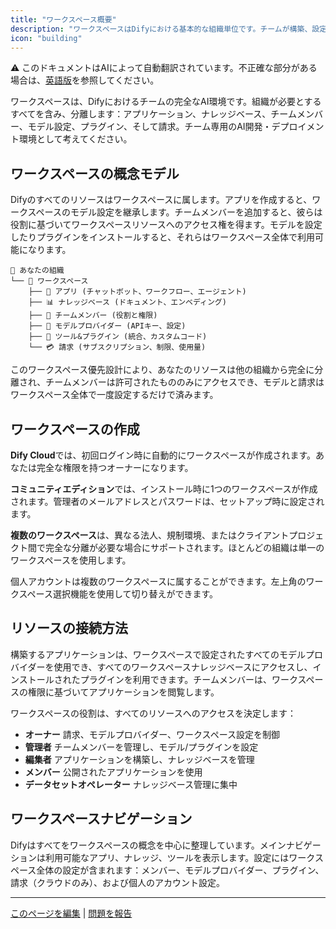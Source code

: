 ```yaml
---
title: "ワークスペース概要"
description: "ワークスペースはDifyにおける基本的な組織単位です。チームが構築、設定、管理するすべてがワークスペース内に存在します"
icon: "building"
---
```


<Note> ⚠️ このドキュメントはAIによって自動翻訳されています。不正確な部分がある場合は、[英語版](../../../../en/documentation/pages/workspace/readme.mdx)を参照してください。</Note>

ワークスペースは、Difyにおけるチームの完全なAI環境です。組織が必要とするすべてを含み、分離します：アプリケーション、ナレッジベース、チームメンバー、モデル設定、プラグイン、そして請求。チーム専用のAI開発・デプロイメント環境として考えてください。

## ワークスペースの概念モデル

Difyのすべてのリソースはワークスペースに属します。アプリを作成すると、ワークスペースのモデル設定を継承します。チームメンバーを追加すると、彼らは役割に基づいてワークスペースリソースへのアクセス権を得ます。モデルを設定したりプラグインをインストールすると、それらはワークスペース全体で利用可能になります。

```
🏢 あなたの組織
└── 📁 ワークスペース
    ├── 🤖 アプリ (チャットボット、ワークフロー、エージェント)
    ├── 📊 ナレッジベース (ドキュメント、エンベディング)
    ├── 👥 チームメンバー (役割と権限) 
    ├── 🧠 モデルプロバイダー (APIキー、設定)
    ├── 🔧 ツール&プラグイン (統合、カスタムコード)
    └── 💳 請求 (サブスクリプション、制限、使用量)
```

このワークスペース優先設計により、あなたのリソースは他の組織から完全に分離され、チームメンバーは許可されたもののみにアクセスでき、モデルと請求はワークスペース全体で一度設定するだけで済みます。

## ワークスペースの作成

**Dify Cloud**では、初回ログイン時に自動的にワークスペースが作成されます。あなたは完全な権限を持つオーナーになります。

**コミュニティエディション**では、インストール時に1つのワークスペースが作成されます。管理者のメールアドレスとパスワードは、セットアップ時に設定されます。

**複数のワークスペース**は、異なる法人、規制環境、またはクライアントプロジェクト間で完全な分離が必要な場合にサポートされます。ほとんどの組織は単一のワークスペースを使用します。

<Info>
個人アカウントは複数のワークスペースに属することができます。左上角のワークスペース選択機能を使用して切り替えができます。
</Info>

## リソースの接続方法

構築するアプリケーションは、ワークスペースで設定されたすべてのモデルプロバイダーを使用でき、すべてのワークスペースナレッジベースにアクセスし、インストールされたプラグインを利用できます。チームメンバーは、ワークスペースの権限に基づいてアプリケーションを閲覧します。

ワークスペースの役割は、すべてのリソースへのアクセスを決定します：
- **オーナー** 請求、モデルプロバイダー、ワークスペース設定を制御
- **管理者** チームメンバーを管理し、モデル/プラグインを設定  
- **編集者** アプリケーションを構築し、ナレッジベースを管理
- **メンバー** 公開されたアプリケーションを使用
- **データセットオペレーター** ナレッジベース管理に集中

## ワークスペースナビゲーション

Difyはすべてをワークスペースの概念を中心に整理しています。メインナビゲーションは利用可能なアプリ、ナレッジ、ツールを表示します。設定にはワークスペース全体の設定が含まれます：メンバー、モデルプロバイダー、プラグイン、請求（クラウドのみ）、および個人のアカウント設定。

---

[このページを編集](https://github.com/langgenius/dify-docs/edit/main/en/guides/workspace/app.mdx) | [問題を報告](https://github.com/langgenius/dify-docs/issues/new?template=docs.yml)